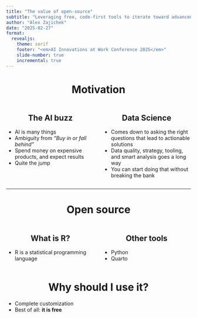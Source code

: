 ```yaml
---
title: "The value of open-source"
subtitle: "Leveraging free, code-first tools to iterate toward advanced analytics"
author: "Alex Zajichek"
date: "2025-02-27"
format:
  revealjs: 
    theme: serif
    footer: "<em>AI Innovations at Work Conference 2025</em>"
    slide-number: true
    incremental: true
---
```


<center><h1>Motivation</h1></center>

:::: {.columns}

::: {.column width="50%"}

<center><h2>The AI buzz</h2></center>

- AI is many things
- Ambiguity from _"Buy in or fall behind"_
- Spend money on expensive products, and expect results
- Quite the jump

:::

::: {.column width="50%"}

<center><h2>Data Science</h2></center>

- Comes down to asking the right questions that lead to actionable solutions
- Data quality, strategy, tooling, and smart analysis goes a long way
- You can start doing that without breaking the bank

:::

::::

---

<center><h1>Open source</h1></center>

:::: {.columns}

::: {.column width="50%"}

<center><h2>What is R?</h2></center>

- R is a statistical programming language

:::

::: {.column width="50%"}

<center><h2>Other tools</h2></center>

- Python
- Quarto

:::

::::

<center><h1>Why should I use it?</h1></center>

- Complete customization
- Best of all: **it is free**
